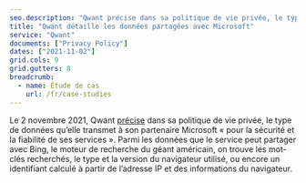 ```yaml
---
seo.description: "Qwant précise dans sa politique de vie privée, le type de données qu’elle transmet à son partenaire Microsoft..."
title: "Qwant détaille les données partagées avec Microsoft"
service: "Qwant"
documents: ["Privacy Policy"]
dates: ["2021-11-02"]
grid.cols: 9
grid.gutters: 8
breadcrumb:
  - name: Étude de cas
    url: /fr/case-studies
---
```


Le 2 novembre 2021, Qwant <a target="_blank" rel="noopener" href="https://github.com/OpenTermsArchive/contrib-versions/commit/549e959ef7671a194b9bedba8d12c8031c39b922">précise</a> dans sa politique de vie privée, le type de données qu’elle transmet à son partenaire Microsoft « pour la sécurité et la fiabilité de ses services ». Parmi les données que le service peut partager avec Bing, le moteur de recherche du géant américain, on trouve les mot-clés recherchés, le type et la version du navigateur utilisé, ou encore un identifiant calculé à partir de l’adresse IP et des informations du navigateur.
